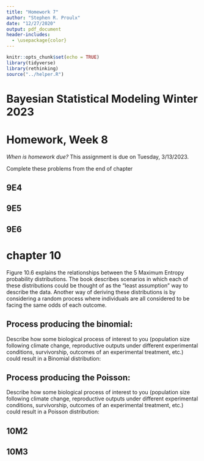 ```yaml
---
title: "Homework 7"
author: "Stephen R. Proulx"
date: "12/27/2020"
output: pdf_document
header-includes:
  - \usepackage{color}
---
```


```r
knitr::opts_chunk$set(echo = TRUE)
library(tidyverse)
library(rethinking)
source("../helper.R")
```
# Bayesian Statistical Modeling Winter 2023
# Homework, Week 8

*When is homework due?* This assignment is due on Tuesday, 3/13/2023. 


Complete these problems from the end of chapter 

## 9E4


## 9E5


## 9E6


# chapter 10
Figure 10.6 explains the relationships between the 5 Maximum Entropy probability distributions. The book describes scenarios in which each of these distributions could be thought of as the "least assumption" way to describe the data. Another way of deriving these distributions is by considering a random process where individuals are all considered to be facing the same odds of each outcome. 

## Process producing the binomial:
Describe how some biological process of interest to you (population size following climate change, reproductive outputs under different experimental conditions, survivorship, outcomes of an experimental treatment, etc.) could result in a Binomial distribution:

## Process producing the Poisson:
Describe how some biological process of interest to you (population size following climate change, reproductive outputs under different experimental conditions, survivorship, outcomes of an experimental treatment, etc.) could result in a Poisson distribution:


## 10M2


## 10M3  



